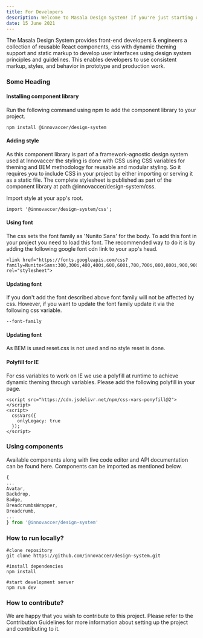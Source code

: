 ```yaml
---
title: For Developers
description: Welcome to Masala Design System! If you're just starting out developing with Masala Design System, here's a checklist of everything you need to get up and running.
date: 15 June 2021
---
```


The Masala Design System provides front-end developers & engineers a collection of reusable React components, css with dynamic theming support and static markup to develop user interfaces using design system principles and guidelines. This enables developers to use consistent markup, styles, and behavior in prototype and production work.

<Message
  appearance='info'
  description="If your app runs on Innovaccer UI engine, you don't need to follow any of the following steps. You can directly jump to 'Using components' section bellow."
/>

### Some Heading

#### Installing component library

Run the following command using npm to add the component library to your project.

```shell
npm install @innovaccer/design-system
```

#### Adding style

As this component library is part of a framework-agnostic design system used at Innovaccer the styling is done with CSS using CSS variables for theming and BEM methodology for reusable and modular styling. So it requires you to include CSS in your project by either importing or serving it as a static file. The complete stylesheet is published as part of the component library at path @innovaccer/design-system/css.

Import style at your app's root.

```shell
import '@innovaccer/design-system/css';
```

#### Using font

The css sets the font family as 'Nunito Sans' for the body. To add this font in your project you need to load this font. The recommended way to do it is by adding the following google font cdn link to your app's head.

```shell
<link href="https://fonts.googleapis.com/css?family=Nunito+Sans:300,300i,400,400i,600,600i,700,700i,800,800i,900,900i&display=swap" rel="stylesheet">
```

#### Updating font

If you don't add the font described above font family will not be affected by css. However, if you want to update the font family update it via the following css variable.

```shell
--font-family
```

#### Updating font

As BEM is used reset.css is not used and no style reset is done.

#### Polyfill for IE

For css variables to work on IE we use a polyfill at runtime to achieve dynamic theming through variables. Please add the following polyfill in your page.

```shell
<script src="https://cdn.jsdelivr.net/npm/css-vars-ponyfill@2"></script>
<script>
  cssVars({
    onlyLegacy: true
  });
</script>
```

### Using components

Available components along with live code editor and API documentation can be found here. Components can be imported as mentioned below.

```javascript
{
...
Avatar,
Backdrop,
Badge,
BreadcrumbsWrapper,
Breadcrumb,
...
} from '@innovaccer/design-system'
```

### How to run locally?

```shell
#clone repository
git clone https://github.com/innovaccer/design-system.git

#install dependencies
npm install

#start development server
npm run dev
```

### How to contribute?

We are happy that you wish to contribute to this project. Please refer to the Contribution Guidelines for more information about setting up the project and contributing to it.
